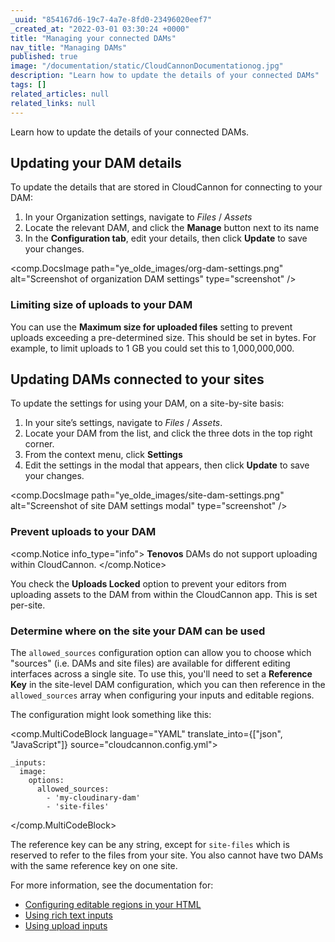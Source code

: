 ```yaml
---
_uuid: "854167d6-19c7-4a7e-8fd0-23496020eef7"
_created_at: "2022-03-01 03:30:24 +0000"
title: "Managing your connected DAMs"
nav_title: "Managing DAMs"
published: true
image: "/documentation/static/CloudCannonDocumentationog.jpg"
description: "Learn how to update the details of your connected DAMs"
tags: []
related_articles: null
related_links: null
---
```


Learn how to update the details of your connected DAMs.

## Updating your DAM details

To update the details that are stored in CloudCannon for connecting to your DAM:

1. In your Organization settings, navigate to *Files* / *Assets*
2. Locate the relevant DAM, and click the **Manage** button next to its name
3. In the **Configuration tab**, edit your details, then click **Update** to save your changes.

<comp.DocsImage path="ye_olde_images/org-dam-settings.png" alt="Screenshot of organization DAM settings" type="screenshot" />

### Limiting size of uploads to your DAM

You can use the **Maximum size for uploaded files** setting to prevent uploads exceeding a pre-determined size. This should be set in bytes. For example, to limit uploads to 1 GB you could set this to 1,000,000,000.


## Updating DAMs connected to your sites

To update the settings for using your DAM, on a site-by-site basis:

1. In your site’s settings, navigate to *Files* / *Assets*.
2. Locate your DAM from the list, and click the three dots in the top right corner.
3. From the context menu, click **Settings**
4. Edit the settings in the modal that appears, then click **Update** to save your changes.

<comp.DocsImage path="ye_olde_images/site-dam-settings.png" alt="Screenshot of site DAM settings modal" type="screenshot" />

### Prevent uploads to your DAM

<comp.Notice info_type="info">
  **Tenovos** DAMs do not support uploading within CloudCannon.
</comp.Notice>

You check the **Uploads Locked** option to prevent your editors from uploading assets to the DAM from within the CloudCannon app. This is set per-site.

### Determine where on the site your DAM can be used

The `allowed_sources` configuration option can allow you to choose which "sources" (i.e. DAMs and site files) are available for different editing interfaces across a single site. To use this, you'll need to set a **Reference Key** in the site-level DAM configuration, which you can then reference in the `allowed_sources` array when configuring your inputs and editable regions.

The configuration might look something like this:

<comp.MultiCodeBlock language="YAML" translate_into={["json", "JavaScript"]} source="cloudcannon.config.yml">
```
_inputs:
  image:
    options:
      allowed_sources:
        - 'my-cloudinary-dam'
        - 'site-files'
```
</comp.MultiCodeBlock>

The reference key can be any string, except for `site-files` which is reserved to refer to the files from your site. You also cannot have two DAMs with the same reference key on one site.

For more information, see the documentation for:

* [Configuring editable regions in your HTML](/documentation/articles/define-editable-regions-in-your-html/#image-options)
* [Using rich text inputs](/documentation/articles/rich-text-inputs/#image-options)
* [Using upload inputs](/documentation/articles/file-inputs/)